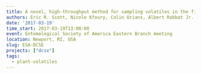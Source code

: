 ```yaml
---
title: A novel, high-throughput method for sampling volatiles in the field [talk]
authors: Eric R. Scott, Nicole Kfoury, Colin Orians, Albert Robbat Jr.
date: '2017-03-19'
time_start: 2017-03-19T13:00:00
event: Entomological Society of America Eastern Branch meeting
location: Newport, RI, USA
slug: ESA-DCSE
projects: ["dcse"]
tags:
  - plant-volatiles
---
```


